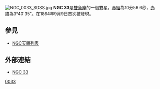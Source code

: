 [[File:NGC_0033_SDSS.jpg|thumb]]
'''NGC 33'''是[[雙魚座|雙魚座]]的一個雙星。[[赤經|赤經]]為10分56.6秒，[[赤緯|赤緯]]為3°40'35"。在1864年9月9日首次被發現。

== 參見 ==
* [[NGC天體列表|NGC天體列表]]

== 外部連結 ==
* [https://web.archive.org/web/20041227020621/http://www.seds.org/~spider/ngc/ngc_fr.cgi?33 NGC 33]
{{天文学小作品}}

{{Catalogs|NGC=33}}
[[Category:双鱼座NGC天体|0033]]

{{Astro-stub}}
